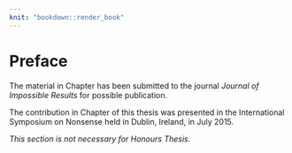 ```yaml
---
knit: "bookdown::render_book"
---
```


# Preface {-}

The material in Chapter \ref{ch:intro} has been submitted to the journal *Journal of Impossible Results* for possible publication.

The contribution in Chapter \ref{ch:litreview} of this thesis was presented in the International Symposium on Nonsense held in Dublin, Ireland, in July 2015.

*This section is not necessary for Honours Thesis.*

